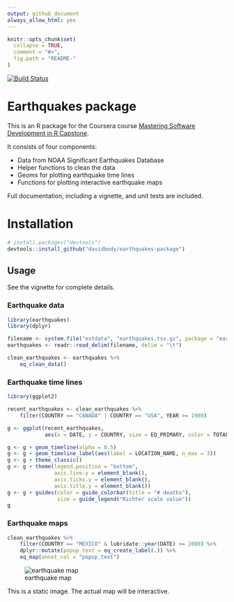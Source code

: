 ```yaml
---
output: github_document
always_allow_html: yes
---
```


<!-- README.md is generated from README.Rmd. Please edit that file -->

```r
knitr::opts_chunk$set(
  collapse = TRUE,
  comment = "#>",
  fig.path = "README-"
)
```

[![Build Status](https://travis-ci.org/davidbody/earthquakes-package.svg?branch=master)](https://travis-ci.org/davidbody/earthquakes-package)

# Earthquakes package

This is an R package for the Coursera course [Mastering Software Development in R Capstone](https://www.coursera.org/learn/r-capstone/home/welcome).

It consists of four components:

- Data from NOAA Significant Earthquakes Database
- Helper functions to clean the data
- Geoms for plotting earthquake time lines
- Functions for plotting interactive earthquake maps

Full documentation, including a vignette, and unit tests are included.

# Installation

```r
# install.packages("devtools")
devtools::install_github("davidbody/earthquakes-package")
```

## Usage

See the vignette for complete details.

### Earthquake data

```r
library(earthquakes)
library(dplyr)

filename <- system.file("extdata", "earthquakes.tsv.gz", package = "earthquakes")
earthquakes <- readr::read_delim(filename, delim = "\t")

clean_earthquakes <- earthquakes %>%
    eq_clean_data()
```

### Earthquake time lines

```r
library(ggplot2)

recent_earthquakes <- clean_earthquakes %>%
    filter(COUNTRY == "CANADA" | COUNTRY == "USA", YEAR >= 1980)

g <- ggplot(recent_earthquakes,
            aes(x = DATE, y = COUNTRY, size = EQ_PRIMARY, color = TOTAL_DEATHS))

g <- g + geom_timeline(alpha = 0.5)
g <- g + geom_timeline_label(aes(label = LOCATION_NAME, n_max = 3))
g <- g + theme_classic()
g <- g + theme(legend.position = "bottom",
               axis.line.y = element_blank(),
               axis.ticks.y = element_blank(),
               axis.title.y = element_blank())
g <- g + guides(color = guide_colorbar(title = "# deaths"),
                size = guide_legend("Richter scale value"))
g
```

### Earthquake maps

```r
clean_earthquakes %>%
    filter(COUNTRY == "MEXICO" & lubridate::year(DATE) >= 2000) %>%
    dplyr::mutate(popup_text = eq_create_label(.)) %>%
    eq_map(annot_col = "popup_text")
```

![earthquake map](README-example-2.png)

This is a static image. The actual map will be interactive.
